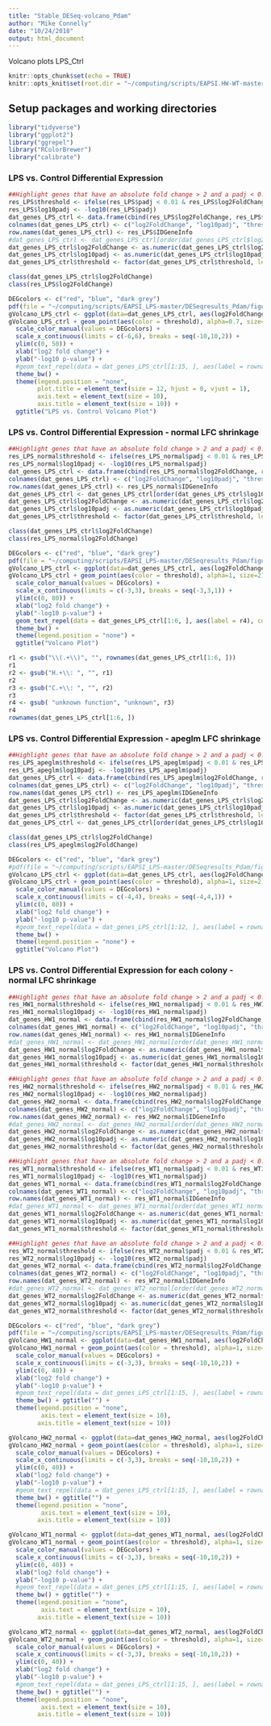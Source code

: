 ```yaml
---
title: "Stable_DESeq-volcano_Pdam"
author: "Mike Connelly"
date: "10/24/2018"
output: html_document
---
```

Volcano plots
LPS_Ctrl

```r
knitr::opts_chunk$set(echo = TRUE)
knitr::opts_knit$set(root.dir = "~/computing/scripts/EAPSI.HW-WT-master/")
```
## Setup packages and working directories
```r
library("tidyverse")
library("ggplot2")
library("ggrepel")
library("RColorBrewer")
library("calibrate")
```

### LPS vs. Control Differential Expression
```r
##Highlight genes that have an absolute fold change > 2 and a padj < 0.01
res_LPS$threshold <- ifelse(res_LPS$padj < 0.01 & res_LPS$log2FoldChange > 0, "Upregulated", ifelse(res_LPS$padj < 0.01 & res_LPS$log2FoldChange < 0, "Downregulated", "NA"))
res_LPS$log10padj <- -log10(res_LPS$padj)
dat_genes_LPS_ctrl <- data.frame(cbind(res_LPS$log2FoldChange, res_LPS$log10padj, res_LPS$threshold), stringsAsFactors = FALSE)
colnames(dat_genes_LPS_ctrl) <- c("log2FoldChange", "log10padj", "threshold")
row.names(dat_genes_LPS_ctrl) <- res_LPS$IDGeneInfo
#dat_genes_LPS_ctrl <- dat_genes_LPS_ctrl[order(dat_genes_LPS_ctrl$log2FoldChange, decreasing = TRUE),]
dat_genes_LPS_ctrl$log2FoldChange <- as.numeric(dat_genes_LPS_ctrl$log2FoldChange)
dat_genes_LPS_ctrl$log10padj <- as.numeric(dat_genes_LPS_ctrl$log10padj)
dat_genes_LPS_ctrl$threshold <- factor(dat_genes_LPS_ctrl$threshold, levels = c("Upregulated", "Downregulated", "NA"), ordered = TRUE)
```
```r
class(dat_genes_LPS_ctrl$log2FoldChange)
class(res_LPS$log2FoldChange)
```

```r
DEGcolors <- c("red", "blue", "dark grey")
pdf(file = "~/computing/scripts/EAPSI_LPS-master/DESeqresults_Pdam/figures/Volcano_LPS-ctrl.pdf", height = 3, width = 2.75)
gVolcano_LPS_ctrl <- ggplot(data=dat_genes_LPS_ctrl, aes(log2FoldChange, log10padj))
gVolcano_LPS_ctrl + geom_point(aes(color = threshold), alpha=0.7, size=2) +
  scale_color_manual(values = DEGcolors) +
  scale_x_continuous(limits = c(-6,6), breaks = seq(-10,10,2)) + 
  ylim(c(0, 50)) +
  xlab("log2 fold change") +
  ylab("-log10 p-value") + 
  #geom_text_repel(data = dat_genes_LPS_ctrl[1:15, ], aes(label = rownames(dat_genes_LPS_ctrl[1:15, ])), color = "black", size = 2.5, box.padding = unit(0.35, "lines")) +
  theme_bw() +
  theme(legend.position = "none", 
        plot.title = element_text(size = 12, hjust = 0, vjust = 1),
        axis.text = element_text(size = 10),
        axis.title = element_text(size = 10)) +
  ggtitle("LPS vs. Control Volcano Plot")
```

### LPS vs. Control Differential Expression - normal LFC shrinkage
```r
##Highlight genes that have an absolute fold change > 2 and a padj < 0.01
res_LPS_normal$threshold <- ifelse(res_LPS_normal$padj < 0.01 & res_LPS_normal$log2FoldChange > 0, "Upregulated", ifelse(res_LPS_normal$padj < 0.01 & res_LPS_normal$log2FoldChange < -0, "Downregulated", "NA"))
res_LPS_normal$log10padj <- -log10(res_LPS_normal$padj)
dat_genes_LPS_ctrl <- data.frame(cbind(res_LPS_normal$log2FoldChange, res_LPS_normal$log10padj, res_LPS_normal$threshold), stringsAsFactors = FALSE)
colnames(dat_genes_LPS_ctrl) <- c("log2FoldChange", "log10padj", "threshold")
row.names(dat_genes_LPS_ctrl) <- res_LPS_normal$IDGeneInfo
dat_genes_LPS_ctrl <- dat_genes_LPS_ctrl[order(dat_genes_LPS_ctrl$log10padj, decreasing = TRUE),]
dat_genes_LPS_ctrl$log2FoldChange <- as.numeric(dat_genes_LPS_ctrl$log2FoldChange)
dat_genes_LPS_ctrl$log10padj <- as.numeric(dat_genes_LPS_ctrl$log10padj)
dat_genes_LPS_ctrl$threshold <- factor(dat_genes_LPS_ctrl$threshold, levels = c("Upregulated", "Downregulated", "NA"), ordered = TRUE)
```
```r
class(dat_genes_LPS_ctrl$log2FoldChange)
class(res_LPS_normal$log2FoldChange)
```

```r
DEGcolors <- c("red", "blue", "dark grey")
pdf(file = "~/computing/scripts/EAPSI_LPS-master/DESeqresults_Pdam/figures/Volcano_LPS-ctrl_normal_labelled.pdf", height = 2.95, width = 4.25)
gVolcano_LPS_ctrl <- ggplot(data=dat_genes_LPS_ctrl, aes(log2FoldChange, log10padj))
gVolcano_LPS_ctrl + geom_point(aes(color = threshold), alpha=1, size=2) +
  scale_color_manual(values = DEGcolors) +
  scale_x_continuous(limits = c(-3,3), breaks = seq(-3,3,1)) + 
  ylim(c(0, 80)) +
  xlab("log2 fold change") +
  ylab("-log10 p-value") + 
  geom_text_repel(data = dat_genes_LPS_ctrl[1:6, ], aes(label = r4), color = "black", size = 2, box.padding = unit(0.5, "lines")) +
  theme_bw() +
  theme(legend.position = "none") +
  ggtitle("Volcano Plot")
```
```r
r1 <- gsub("\\(.+\\)", "", rownames(dat_genes_LPS_ctrl[1:6, ]))
r1
r2 <- gsub("H.+\\: ", "", r1)
r2
r3 <- gsub("C.+\\: ", "", r2)
r3
r4 <- gsub( "unknown function", "unknown", r3)
r4
rownames(dat_genes_LPS_ctrl[1:6, ])
```


### LPS vs. Control Differential Expression - apeglm LFC shrinkage
```r
##Highlight genes that have an absolute fold change > 2 and a padj < 0.01
res_LPS_apeglm$threshold <- ifelse(res_LPS_apeglm$padj < 0.01 & res_LPS_apeglm$log2FoldChange > 0, "Upregulated", ifelse(res_LPS_apeglm$padj < 0.01 & res_LPS_apeglm$log2FoldChange < -0, "Downregulated", "NA"))
res_LPS_apeglm$log10padj <- -log10(res_LPS_apeglm$padj)
dat_genes_LPS_ctrl <- data.frame(cbind(res_LPS_apeglm$log2FoldChange, res_LPS_apeglm$log10padj, res_LPS_apeglm$threshold), stringsAsFactors = FALSE)
colnames(dat_genes_LPS_ctrl) <- c("log2FoldChange", "log10padj", "threshold")
row.names(dat_genes_LPS_ctrl) <- res_LPS_apeglm$IDGeneInfo
dat_genes_LPS_ctrl$log2FoldChange <- as.numeric(dat_genes_LPS_ctrl$log2FoldChange)
dat_genes_LPS_ctrl$log10padj <- as.numeric(dat_genes_LPS_ctrl$log10padj)
dat_genes_LPS_ctrl$threshold <- factor(dat_genes_LPS_ctrl$threshold, levels = c("Upregulated", "Downregulated", "NA"), ordered = TRUE)
dat_genes_LPS_ctrl <- dat_genes_LPS_ctrl[order(dat_genes_LPS_ctrl$log10padj, decreasing = TRUE),]
```
```r
class(dat_genes_LPS_ctrl$log2FoldChange)
class(res_LPS_apeglm$log2FoldChange)
```

```r
DEGcolors <- c("red", "blue", "dark grey")
#pdf(file = "~/computing/scripts/EAPSI_LPS-master/DESeqresults_Pdam/figures/Volcano_LPS-ctrl_apeglm.pdf", height = 8.5, width = 11)
gVolcano_LPS_ctrl <- ggplot(data=dat_genes_LPS_ctrl, aes(log2FoldChange, log10padj))
gVolcano_LPS_ctrl + geom_point(aes(color = threshold), alpha=1, size=2) +
  scale_color_manual(values = DEGcolors) +
  scale_x_continuous(limits = c(-4,4), breaks = seq(-4,4,1)) + 
  ylim(c(0, 80)) +
  xlab("log2 fold change") +
  ylab("-log10 p-value") + 
  #geom_text_repel(data = dat_genes_LPS_ctrl[1:12, ], aes(label = rownames(dat_genes_LPS_ctrl[1:12, ])), color = "black", size = 3, box.padding = unit(0.2, "lines")) +
  theme_bw() +
  theme(legend.position = "none") +
  ggtitle("Volcano Plot")
```

### LPS vs. Control Differential Expression for each colony - normal LFC shrinkage
```r
##Highlight genes that have an absolute fold change > 2 and a padj < 0.01
res_HW1_normal$threshold <- ifelse(res_HW1_normal$padj < 0.01 & res_HW1_normal$log2FoldChange > 0, "Upregulated", ifelse(res_HW1_normal$padj < 0.01 & res_HW1_normal$log2FoldChange < 0, "Downregulated", "NA"))
res_HW1_normal$log10padj <- -log10(res_HW1_normal$padj)
dat_genes_HW1_normal <- data.frame(cbind(res_HW1_normal$log2FoldChange, res_HW1_normal$log10padj, res_HW1_normal$threshold), stringsAsFactors = FALSE)
colnames(dat_genes_HW1_normal) <- c("log2FoldChange", "log10padj", "threshold")
row.names(dat_genes_HW1_normal) <- res_HW1_normal$IDGeneInfo
#dat_genes_HW1_normal <- dat_genes_HW1_normal[order(dat_genes_HW1_normal$log2FoldChange, decreasing = TRUE),]
dat_genes_HW1_normal$log2FoldChange <- as.numeric(dat_genes_HW1_normal$log2FoldChange)
dat_genes_HW1_normal$log10padj <- as.numeric(dat_genes_HW1_normal$log10padj)
dat_genes_HW1_normal$threshold <- factor(dat_genes_HW1_normal$threshold, levels = c("Upregulated", "Downregulated", "NA"), ordered = TRUE)

##Highlight genes that have an absolute fold change > 2 and a padj < 0.01
res_HW2_normal$threshold <- ifelse(res_HW2_normal$padj < 0.01 & res_HW2_normal$log2FoldChange > 0, "Upregulated", ifelse(res_HW2_normal$padj < 0.01 & res_HW2_normal$log2FoldChange < 0, "Downregulated", "NA"))
res_HW2_normal$log10padj <- -log10(res_HW2_normal$padj)
dat_genes_HW2_normal <- data.frame(cbind(res_HW2_normal$log2FoldChange, res_HW2_normal$log10padj, res_HW2_normal$threshold), stringsAsFactors = FALSE)
colnames(dat_genes_HW2_normal) <- c("log2FoldChange", "log10padj", "threshold")
row.names(dat_genes_HW2_normal) <- res_HW2_normal$IDGeneInfo
#dat_genes_HW2_normal <- dat_genes_HW2_normal[order(dat_genes_HW2_normal$log2FoldChange, decreasing = TRUE),]
dat_genes_HW2_normal$log2FoldChange <- as.numeric(dat_genes_HW2_normal$log2FoldChange)
dat_genes_HW2_normal$log10padj <- as.numeric(dat_genes_HW2_normal$log10padj)
dat_genes_HW2_normal$threshold <- factor(dat_genes_HW2_normal$threshold, levels = c("Upregulated", "Downregulated", "NA"), ordered = TRUE)

##Highlight genes that have an absolute fold change > 2 and a padj < 0.01
res_WT1_normal$threshold <- ifelse(res_WT1_normal$padj < 0.01 & res_WT1_normal$log2FoldChange > 0, "Upregulated", ifelse(res_WT1_normal$padj < 0.01 & res_WT1_normal$log2FoldChange < 0, "Downregulated", "NA"))
res_WT1_normal$log10padj <- -log10(res_WT1_normal$padj)
dat_genes_WT1_normal <- data.frame(cbind(res_WT1_normal$log2FoldChange, res_WT1_normal$log10padj, res_WT1_normal$threshold), stringsAsFactors = FALSE)
colnames(dat_genes_WT1_normal) <- c("log2FoldChange", "log10padj", "threshold")
row.names(dat_genes_WT1_normal) <- res_WT1_normal$IDGeneInfo
#dat_genes_WT1_normal <- dat_genes_WT1_normal[order(dat_genes_WT1_normal$log2FoldChange, decreasing = TRUE),]
dat_genes_WT1_normal$log2FoldChange <- as.numeric(dat_genes_WT1_normal$log2FoldChange)
dat_genes_WT1_normal$log10padj <- as.numeric(dat_genes_WT1_normal$log10padj)
dat_genes_WT1_normal$threshold <- factor(dat_genes_WT1_normal$threshold, levels = c("Upregulated", "Downregulated", "NA"), ordered = TRUE)

##Highlight genes that have an absolute fold change > 2 and a padj < 0.01
res_WT2_normal$threshold <- ifelse(res_WT2_normal$padj < 0.01 & res_WT2_normal$log2FoldChange > 0, "Upregulated", ifelse(res_WT2_normal$padj < 0.01 & res_WT2_normal$log2FoldChange < 0, "Downregulated", "NA"))
res_WT2_normal$log10padj <- -log10(res_WT2_normal$padj)
dat_genes_WT2_normal <- data.frame(cbind(res_WT2_normal$log2FoldChange, res_WT2_normal$log10padj, res_WT2_normal$threshold), stringsAsFactors = FALSE)
colnames(dat_genes_WT2_normal) <- c("log2FoldChange", "log10padj", "threshold")
row.names(dat_genes_WT2_normal) <- res_WT2_normal$IDGeneInfo
#dat_genes_WT2_normal <- dat_genes_WT2_normal[order(dat_genes_WT2_normal$log2FoldChange, decreasing = TRUE),]
dat_genes_WT2_normal$log2FoldChange <- as.numeric(dat_genes_WT2_normal$log2FoldChange)
dat_genes_WT2_normal$log10padj <- as.numeric(dat_genes_WT2_normal$log10padj)
dat_genes_WT2_normal$threshold <- factor(dat_genes_WT2_normal$threshold, levels = c("Upregulated", "Downregulated", "NA"), ordered = TRUE)
```

```r
DEGcolors <- c("red", "blue", "dark grey")
pdf(file = "~/computing/scripts/EAPSI_LPS-master/DESeqresults_Pdam/figures/Volcano_LPS-ctrl_colonies.pdf", height = 2, width = 2.12)
gVolcano_HW1_normal <- ggplot(data=dat_genes_HW1_normal, aes(log2FoldChange, log10padj))
gVolcano_HW1_normal + geom_point(aes(color = threshold), alpha=1, size=2) +
  scale_color_manual(values = DEGcolors) +
  scale_x_continuous(limits = c(-3,3), breaks = seq(-10,10,2)) + 
  ylim(c(0, 40)) +
  xlab("log2 fold change") +
  ylab("-log10 p-value") + 
  #geom_text_repel(data = dat_genes_LPS_ctrl[1:15, ], aes(label = rownames(dat_genes_LPS_ctrl[1:15, ])), color = "black", size = 2.5, box.padding = unit(0.35, "lines")) +
  theme_bw() + ggtitle("") +
  theme(legend.position = "none",
         axis.text = element_text(size = 10),
        axis.title = element_text(size = 10))

gVolcano_HW2_normal <- ggplot(data=dat_genes_HW2_normal, aes(log2FoldChange, log10padj))
gVolcano_HW2_normal + geom_point(aes(color = threshold), alpha=1, size=2) +
  scale_color_manual(values = DEGcolors) +
  scale_x_continuous(limits = c(-3,3), breaks = seq(-10,10,2)) + 
  ylim(c(0, 40)) +
  xlab("log2 fold change") +
  ylab("-log10 p-value") + 
  #geom_text_repel(data = dat_genes_LPS_ctrl[1:15, ], aes(label = rownames(dat_genes_LPS_ctrl[1:15, ])), color = "black", size = 2.5, box.padding = unit(0.35, "lines")) +
  theme_bw() + ggtitle("") +
  theme(legend.position = "none",
         axis.text = element_text(size = 10),
        axis.title = element_text(size = 10))

gVolcano_WT1_normal <- ggplot(data=dat_genes_WT1_normal, aes(log2FoldChange, log10padj))
gVolcano_WT1_normal + geom_point(aes(color = threshold), alpha=1, size=2) +
  scale_color_manual(values = DEGcolors) +
  scale_x_continuous(limits = c(-3,3), breaks = seq(-10,10,2)) + 
  ylim(c(0, 40)) +
  xlab("log2 fold change") +
  ylab("-log10 p-value") + 
  #geom_text_repel(data = dat_genes_LPS_ctrl[1:15, ], aes(label = rownames(dat_genes_LPS_ctrl[1:15, ])), color = "black", size = 2.5, box.padding = unit(0.35, "lines")) +
  theme_bw() + ggtitle("") +
  theme(legend.position = "none",
         axis.text = element_text(size = 10),
        axis.title = element_text(size = 10))

gVolcano_WT2_normal <- ggplot(data=dat_genes_WT2_normal, aes(log2FoldChange, log10padj))
gVolcano_WT2_normal + geom_point(aes(color = threshold), alpha=1, size=2) +
  scale_color_manual(values = DEGcolors) +
  scale_x_continuous(limits = c(-3,3), breaks = seq(-10,10,2)) + 
  ylim(c(0, 40)) +
  xlab("log2 fold change") +
  ylab("-log10 p-value") + 
  #geom_text_repel(data = dat_genes_LPS_ctrl[1:15, ], aes(label = rownames(dat_genes_LPS_ctrl[1:15, ])), color = "black", size = 2.5, box.padding = unit(0.35, "lines")) +
  theme_bw() + ggtitle("") +
  theme(legend.position = "none",
         axis.text = element_text(size = 10),
        axis.title = element_text(size = 10))
```
